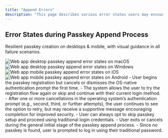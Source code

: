 ```yaml
---
title: "Append Errors"
description: "This page describes various error states users may encounter when attempting to create / append a passkey."
---
```


## Error States during Passkey Append Process

Resilient passkey creation on desktops & mobile, with visual guidance in all failure scenarios.

<Tabs>
  <Tab title="macOS">
    <Frame caption="macOS passkey append error states">
      <img src="/images/authentication-flow/web-app/desktop/append-errorstates-macos.png" alt="Web app desktop passkey append error states on macOS" />
    </Frame>
  </Tab>

<Tab title="Windows">
    <Frame caption="Windows passkey append error states">
        <img
            src="/images/authentication-flow/web-app/desktop/append-errorstates-windows.png"
            alt="Web app desktop passkey append error states on Windows"
        />
    </Frame>
</Tab>
<Tab title="iOS">
    <Frame caption="iOS passkey append error states">
        <img
            src="/images/authentication-flow/web-app/mobile/append-errorstates-ios.png"
            alt="Web app mobile passkey append error states on iOS"
        />
    </Frame>
</Tab>

  <Tab title="Android">
    <Frame caption="Android passkey append error states">
      <img src="/images/authentication-flow/web-app/mobile/append-errorstates-android.png" alt="Web app mobile passkey append error states on Android" />
    </Frame>
  </Tab>
</Tabs>

<Steps>
    <Step title="Passkey creation aborted during OS prompt (first attempt)">
        - User begins the passkey registration but cancels or dismisses the OS-native authentication prompt the first time.
        - The system allows the user to try the registration flow again or skip and continue with their current login method.
    </Step>
    <Step title="Passkey creation aborted during OS prompt (subsequent attempts)">
        - After one or more cancellations in the operating system’s authentication prompt (e.g., second, third, or further attempts), the user continues to see the option to retry, but may receive a supportive message encouraging completion for improved security.
        - User can always opt to skip passkey setup and proceed using traditional login credentials.
    </Step>
    <Step title="Passkey creation aborted during the append (general) screen">
        - User exits or cancels during the general initial stage of the passkey append process.
        - Since no passkey is found, user is prompted to log in using their traditional password.
    </Step>

</Steps>
